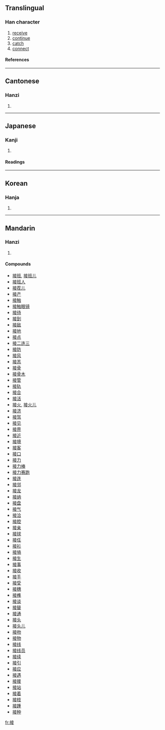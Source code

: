 ==Translingual==
===Han character===
{{Han char|rn=64|rad=手|as=08|sn=11|four=5004<sub>4</sub>|canj=手卜廿女 (QYTV)}}
# [[receive]]
# [[continue]]
# [[catch]]
# [[connect]]
====References====
{{Han ref|kx=0439.040|dkj=12280|dj=0789.040|hdz=31905.010|uh=63A5|ud=25509|bh=B1B5|bd=45493}}
----
==Cantonese==
===Hanzi===
{{yue-hanzi|jyut=|y=jip3}}
# {{defn|Cantonese}}
----
==Japanese==
===Kanji===
{{ja-kanji|grade=|rs=手08}}
# {{defn|Japanese}} 
====Readings====
{{ja-readings|on=[[せつ]] (setsu)|kun=[[つぐ]] (tsugu), [[まじわる]] (majiwaru)}}
----
==Korean==
===Hanja===
{{ko-hanja|hangeul=접|eumhun=|rv=jeop|mr=chŏp|y=cep}}
# {{defn|Korean}}
----
==Mandarin==
===Hanzi===
{{cmn-hanzi|pin=[[jiē]] (jie1)|wg=chieh<sup>1</sup>}}
# {{defn|Mandarin}}

====Compounds====
*[[接班]], [[接班儿]]
*[[接班人]]
*[[接茬儿]]
*[[接产]]
*[[接触]]
*[[接触眼镜]]
*[[接待]]
*[[接到]]
*[[接敌]]
*[[接地]]
*[[接点]]
*[[接二连三]]
*[[接防]]
*[[接风]]
*[[接羔]]
*[[接骨]]
*[[接骨木]]
*[[接管]]
*[[接轨]]
*[[接合]]
*[[接活]]
*[[接火]], [[接火儿]]
*[[接济]]
*[[接驾]]
*[[接见]]
*[[接界]]
*[[接近]]
*[[接境]]
*[[接客]]
*[[接口]]
*[[接力]]
*[[接力棒]]
*[[接力赛跑]]
*[[接连]]
*[[接邻]]
*[[接龙]]
*[[接纳]]
*[[接盘]]
*[[接气]]
*[[接洽]]
*[[接腔]]
*[[接亲]]
*[[接球]]
*[[接任]]
*[[接衫]]
*[[接墒]]
*[[接生]]
*[[接事]]
*[[接收]]
*[[接手]]
*[[接受]]
*[[接穗]]
*[[接榫]]
*[[接谈]]
*[[接替]]
*[[接通]]
*[[接头]]
*[[接头儿]]
*[[接吻]]
*[[接物]]
*[[接线]]
*[[接线员]]
*[[接续]]
*[[接引]]
*[[接应]]
*[[接遇]]
*[[接援]]
*[[接站]]
*[[接着]]
*[[接枝]]
*[[接踵]]
*[[接种]]

[[fr:接]]
